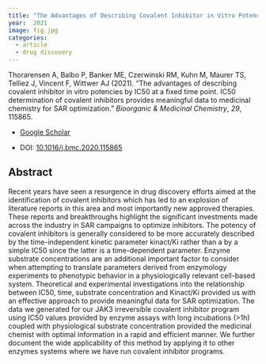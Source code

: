 ```yaml
---
title: "The Advantages of Describing Covalent Inhibitor in Vitro Potencies by IC50 at a Fixed Time Point. IC50 Determination of Covalent Inhibitors Provides Meaningful Data to Medicinal Chemistry for SAR Optimization"
year:  2021 
image: fig.jpg
categories:
  - article
  - drug discovery
---
```


Thorarensen A, Balbo P, Banker ME, Czerwinski RM, Kuhn M, Maurer TS, Telliez J, Vincent F, Wittwer AJ (2021). “The advantages of describing covalent inhibitor in vitro potencies by IC50 at a fixed time point. IC50 determination of covalent inhibitors provides meaningful data to medicinal chemistry for SAR optimization.” _Bioorganic & Medicinal Chemistry_, *29*, 115865.

- [Google Scholar](https://scholar.google.com/scholar?hl=en&as_sdt=0%2C7&q=The+advantages+of+describing+covalent+inhibitor+in+vitro+potencies+by+IC50+at+a+fixed+time+point+IC50+determination+of+covalent+inhibitors+provides+meaningful+data+to+medicinal+chemistry+for+SAR+optimization2021&btnG=) 

- DOI: [10.1016/j.bmc.2020.115865](https://doi.org/10.1016/j.bmc.2020.115865)


## Abstract

Recent years have seen a resurgence in drug discovery efforts aimed at the identification of covalent inhibitors which has led to an explosion of literature reports in this area and most importantly new approved therapies. These reports and breakthroughs highlight the significant investments made across the industry in SAR campaigns to optimize inhibitors. The potency of covalent inhibitors is generally considered to be more accurately described by the time-independent kinetic parameter kinact/Ki rather than a by a simple IC50 since the latter is a time-dependent parameter. Enzyme substrate concentrations are an additional important factor to consider when attempting to translate parameters derived from enzymology experiments to phenotypic behavior in a physiologically relevant cell-based system. Theoretical and experimental investigations into the relationship between IC50, time, substrate concentration and Kinact/Ki provided us with an effective approach to provide meaningful data for SAR optimization. The data we generated for our JAK3 irreversible covalent inhibitor program using IC50 values provided by enzyme assays with long incubations (>1h) coupled with physiological substrate concentration provided the medicinal chemist with optimal information in a rapid and efficient manner. We further document the wide applicability of this method by applying it to other enzymes systems where we have run covalent inhibitor programs.

